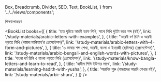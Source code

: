   Box,
  Breadcrumb,
  Divider,
  SEO,
  Text,
  BookList,
} from '../../views/components';

<SEO pageTitle="শিক্ষাপোকরণ" />
<Box maxWidth={960} margin="0 auto" padding={{ xs: 3, sm: 4 }}>

<Text variant="h2" textAlign="center">
  শিক্ষাপোকরণ
</Text>
<Divider />
<Breadcrumb
  links={[
    { url: '/', name: 'নীড়পাতা' },
    { url: '/study-materials/', name: 'শিক্ষাপোকরণ', isCurrentPage: true },
  ]}
/>
<Divider />

<BookList
  books={[
    {
      title: 'হাত ঘুরিয়ে আরবী হরফ লিখি, সাথে শিখি দুইটা করে শব্দ (বই)',
      link: '/study-materials/arabic-letters-with-examples',
    },
    {
      title: "আরবী বর্ণ চিনি ও আরবী পড়তে শিখি (কায়দা মাক্কিয়াহ'র প্রেসেন্টেশন)",
      link: '/study-materials/arabic-letters-with-4-form-and-pictures',
    },
    {
      title: '৩ ভাষায় শব্দ শেখা, আরবী, বাংলা ও ইংরেজী (ছবিসহ) (প্রেসেন্টেশন)',
      link: '/study-materials/arabic-bengali-and-english-words-with-pictures',
    },
    {
      title: 'বাংলা বর্ণ চিনি ও বাংলা পড়তে শিখি (প্রেসেন্টেশন)',
      link: '/study-materials/know-bangla-letters-and-learn-to-read',
    },
    {
      title: 'হাদীস শিখি ইউশার সাথে',
      link: '/study-materials/learning-hadith-with-yusha',
    },
    {
      title: 'আরবির শুরু (বাচ্চাদের আরবি শেখার বই)',
      link: '/study-materials/arbir-shuru',
    }
  ]}
/>

</Box>
